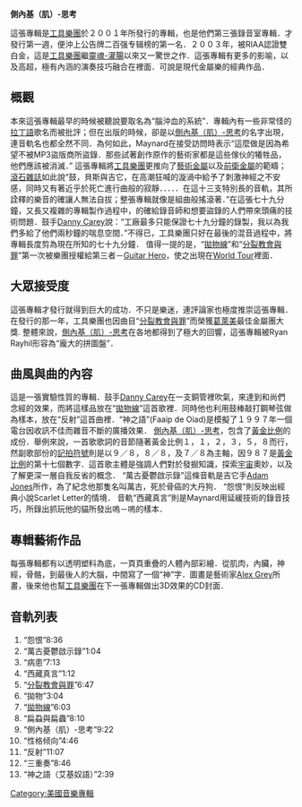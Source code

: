 '''側內基（肌）-思考'''

這張專輯是[[工具樂團|工具樂團]]於２００１年所發行的專輯，也是他們第三張錄音室專輯．才發行第一週，便沖上公告牌二百强专辑榜的第一名．２００３年，被RIAA認證雙白金，這是[[工具樂團|工具樂團]]繼[[靈魂-灌腸|靈魂-灌腸]]以來又一驚世之作．這張專輯有更多的影喻，以及高超，極有內涵的演奏技巧融合在裡面．可說是現代金屬樂的經典作品．

==概觀==

本來這張專輯最早的時候被聽說要取名為“腦沖血的系統”．專輯內有一些非常怪的[[拉丁語|拉丁語]]歌名而被批評；但在出版的時候，卻是以[[側內基（肌）-思考|側內基（肌）-思考]]的名字出現，連音軌名也都全然不同．為何如此，Maynard在接受訪問時表示“這麼做是因為希望不被MP3盜版商所盜錄．那些試著創作原作的藝術家都是這些傢伙的犧牲品，他們應該被消滅．”
這張專輯將[[工具樂團|工具樂團]]更推向了[[藝術金屬|藝術金屬]]以及[[前衛金屬|前衛金屬]]的範疇；[[滾石雜誌|滾石雜誌]]如此說“鼓，貝斯與吉它，在高潮狂喊的漩渦中給予了刺激神經之不安感，同時又有著近乎於死亡進行曲般的寂靜．．．．．在這十三支特別長的音軌，其所詮釋的樂音的確讓人無法自拔；整張專輯就像是組曲般搖滾著．”在這張七十九分鐘，又長又複雜的專輯製作過程中，的確給錄音師和想要盜錄的人們帶來頭痛的技術問題．鼓手[[Danny_Carey|Danny Carey]]說：“工廠最多只能保證七十九分鐘的錄製，我以為我們多給了他們兩秒鐘的喘息空間．”不得已，工具樂團只好在最後的混音過程中，將專輯長度剪為現在所知的七十九分鐘．
值得一提的是，“[[拋物線|拋物線]]”和“[[分裂教會與罪|分裂教會與罪]]”第一次被樂團授權給第三者－[[Guitar_Hero|Guitar Hero]]，使之出現在[[World_Tour|World Tour]]裡面．

==大眾接受度==

這張專輯才發行就得到巨大的成功．不只是樂迷，連評論家也極度推崇這張專輯．在發行的那一年，工具樂團也因曲目“[[分裂教會與罪|分裂教會與罪]]”而榮獲[[葛萊美|葛萊美]]最佳金屬團大獎. 
整體來說，[[側內基（肌）-思考|側內基（肌）-思考]]在各地都得到了極大的回響，這張專輯被Ryan Rayhil形容為“龐大的拼圖盤”．

==曲風與曲的內容==

這是一張實驗性質的專輯．鼓手[[Danny_Carey|Danny Carey]]在一支銅管裡吹氣，來達到和尚們念經的效果，而將這樣品放在“[[拋物線|拋物線]]”這首歌裡．同時他也利用鼓棒敲打鋼琴弦做為樣本，放在“反射”這首曲裡．“神之語”(Faaip de Oiad)是模擬了１９９７年一個電台因收訊不佳而雜音不斷的廣播效果．
[[側內基（肌）-思考|側內基（肌）-思考]]，包含了[[黃金比例|黃金比例]]的成份．舉例來說，一首歌歌詞的音節隨著黃金比例１，１，２，３，５，８而行，然副歌部份的[[記拍符號|記拍符號]]則是以９／８，８／８，及７／８為主軸，因９８７是[[黃金比例|黃金比例]]的第十七個數字．這首歌主體是強調人們對於發掘知識，探索[[宇宙|宇宙]]奧妙，以及了解更深一層自我反省的概念．
“萬古憂鬱啟示錄”這條音軌是吉它手[[Adam_Jones|Adam Jones]]所作，為了紀念他那隻名叫萬古，死於骨癌的大丹狗．
“怨恨”則反映出經典小說Scarlet Letter的情境．
音軌“西藏真言”則是Maynard用延緩技術的錄音技巧，所錄出抓玩他的貓所發出嗚－嗚的樣本．

==專輯藝術作品==

每張專輯都有以透明塑料為底，一頁頁重疊的人體內部彩繪．從肌肉，內臟，神經，骨骼，到最後人的大腦，中間寫了一個“神”字．圖畫是藝術家[[Alex_Grey|Alex Grey]]所畫，後來他也幫[[工具樂團|工具樂團]]在下一張專輯做出3D效果的CD封面．

==音軌列表==

#“怨恨”8:36
#“萬古憂鬱啟示錄”1:04
#“病患”7:13
#“西藏真言”1:12
#“[[分裂教會與罪|分裂教會與罪]]”6:47
#“拋物”3:04
#“[[拋物線|拋物線]]”6:03
#“扁蝨與扁蟲”8:10
#“側內基（肌）-思考”9:22
#“性格倾向”4:46
#“反射”11:07
#“三重奏”8:46
#“神之語（艾基奴語）”2:39

[[Category:美國音樂專輯|Category:美國音樂專輯]]